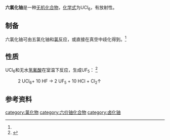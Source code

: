 {{chembox
| verifiedrevid = 
|   Name = 六氯化铀
|   ImageFile = Uranium Hexachloride.png
|   ImageName = 
|   OtherNames = 
|   IUPACName = 氯化铀(VI)
| Section1 = {{Chembox Identifiers
|   ChemSpiderID_Ref = {{chemspidercite|correct|chemspider}}
| ChemSpiderID = 
| PubChem = 
| InChI =
| InChIKey =
| SMILES = Cl[U](Cl)(Cl)(Cl)(Cl)Cl
| StdInChI_Ref = {{stdinchicite|correct|chemspider}}
| StdInChI =
| StdInChIKey_Ref = {{stdinchicite|correct|chemspider}}
| StdInChIKey = 
| CASNo = 13763-23-0
| CASNo_Ref = {{cascite|correct|CAS}}
  }}
| Section2 = {{Chembox Properties
|   Formula = UCl<sub>6</sub>
|   MolarMass = 450.747
|   Appearance = 暗绿色或黑色挥发性固体
|   Density = 
|   MeltingPt = 177.5℃<ref name=w10>《无机化学丛书》. 第十卷 锕系 锕系后元素. 科学出版社. P<sub>133</sub>. 氯化铀</ref>
|   Solubility = 剧烈反应
|   BoilingPt = 
|   Solvent =
|   SolubleOther = 
  }}
| Section7 = {{Chembox Hazards
|  EUHazardSymbol =
|  RPhrases =
|  SPhrases =
|  FlashPt = 
|  pKa = 
|  pKb = 
|  EUClass =
|  EUIndex = 
|  MainHazards = 
|  NFPA-H = 
|  NFPA-F = 
|  NFPA-R = 
|  NFPA-O = 
|  RSPhrases = 
|  Autoignition = 
|  ExploLimits = 
|  PEL = 
  }}
| Section8 = {{Chembox Related
|   Function = 
|   OtherFunctn = 
|   OtherAnions = [[六氟化铀|六氟化铀]]
|   OtherCations = 
|   OtherCpds = [[三氧化铀|三氧化铀]]
  }}
}}
'''六氯化铀'''是一种[[无机化合物|无机化合物]]，[[化学式|化学式]]为UCl<sub>6</sub>，有放射性。
==制备==
六氯化铀可由五氯化铀和[[氯|氯]]反应，或直接在真空中歧化得到。<ref name=w10 />

==性质==
UCl<sub>6</sub>和无水[[氢氟酸|氢氟酸]]在室温下反应，生成UF<sub>5</sub>： <ref>{{cite book|author1=Katz,J.J|author2=Rabinowitch,E.|title=The Chemistry of Uranium|publisher=The McGraw-Hill Book Company|place=Ann Arbor|year=1951}}</ref>
: 2 UCl<sub>6</sub>+ 10 HF → 2 UF<sub>5</sub> + 10 HCl + Cl<sub>2</sub>↑
==参考资料==
{{reflist}}

{{氯化物}}
{{铀化合物}}

[[category:氯化物|category:氯化物]]
[[category:六价铀化合物|category:六价铀化合物]]
[[category:卤化铀|category:卤化铀]]
